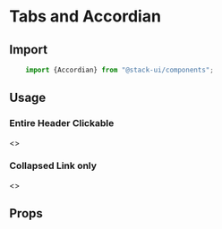 


<Meta title="Components/Accordian" component="Accordian"  />

# Tabs and Accordian

<Story name="Import" />

## Import

```jsx
    import {Accordian} from "@stack-ui/components";
```

## Usage

<Story name="Usages"/>

### Entire Header Clickable
<Preview withToolbar>
<Story name="-Default">
    <>
    <Accordian  label="Card Title" variant="link" as={Card.Header} content="the body content must goes here...." icon="chevron-down" />
    </>
</Story>
</Preview>

### Collapsed Link only
<Preview withToolbar>
<Story name="-LinkAccordion">
    <>
    <Accordian label="Button Title" as={Button} width="200px" variant="link" content="the body content must goes here...." />
    </>
</Story>
</Preview>

<Story name="Props" />

## Props

<Props of={AccordianTypes} />